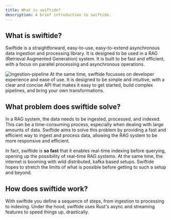 ```yaml
---
title: What is swiftide?
description: A brief introduction to swiftide.
---
```


## What is swiftide?


Swiftide is a straightforward, easy-to-use, easy-to-extend asynchronous data ingestion and processing library. It is designed to be used in a RAG (Retrieval Augmented Generation) system. It is built to be fast and efficient, with a focus on parallel processing and asynchronous operations.

<Image src={pipeline} alt="ingestion-pipeline" />
At the same time, swiftide focusses on developer experience and ease of use. It is
designed to be simple and intuitive, with a clear and concise API that makes it easy
to get started, build complex pipelines, and bring your own transformations.

## What problem does swiftide solve?

In a RAG system, the data needs to be ingested, processed, and indexed. This can be a time-consuming process, especially when dealing with large amounts of data. Swiftide aims to solve this problem by providing a fast and efficient way to ingest and process data, allowing the RAG system to be more responsive and efficient.

In fact, swiftide is **so fast** that it enables real-time indexing before querying, opening up the possibility of real-time RAG systems. At the same time, the internet is booming with wild distributed, kafka based setups. Swiftide hopes to stretch the limits of what is possible before getting to such a setup and beyond.

## How does swiftide work?

With swiftide you define a sequence of steps, from ingestion to processing to indexing. Under the hood, swiftide uses Rust's async and streaming features to speed things up, drastically.
